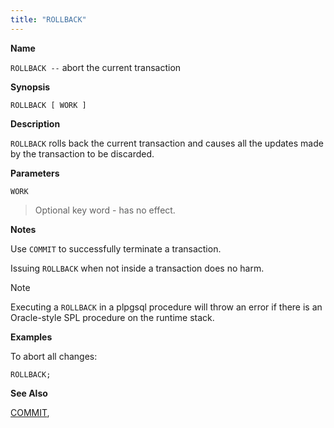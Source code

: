 ```yaml
---
title: "ROLLBACK"
---
```


**Name**

`ROLLBACK --` abort the current transaction

**Synopsis**

``` text
ROLLBACK [ WORK ]
```

**Description**

`ROLLBACK` rolls back the current transaction and causes all the updates made by the transaction to be discarded.

**Parameters**

`WORK`

> Optional key word - has no effect.

**Notes**

Use `COMMIT` to successfully terminate a transaction.

Issuing `ROLLBACK` when not inside a transaction does no harm.

<div class="note">

<div class="title">

Note

</div>

Executing a `ROLLBACK` in a plpgsql procedure will throw an error if there is an Oracle-style SPL procedure on the runtime stack.

</div>

**Examples**

To abort all changes:

``` text
ROLLBACK;
```

**See Also**

[COMMIT](commit),
